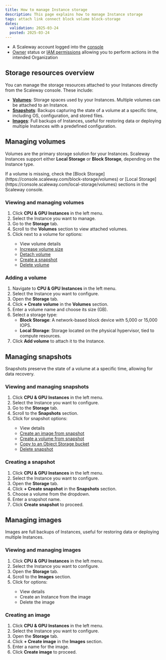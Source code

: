 ```yaml
---
title: How to manage Instance storage
description: This page explains how to manage Instance storage
tags: attach link connect block volume block-storage
dates:
  validation: 2025-03-24
  posted: 2025-03-24
---
```



<Requirements />

- A Scaleway account logged into the [console](https://account.scaleway.com/?service=elements)
- [Owner](/iam/concepts/#owner) status or [IAM permissions](/iam/concepts/#permission) allowing you to perform actions in the intended Organization

## Storage resources overview
You can manage the storage resources attached to your Instances directly from the Scaleway console. These include:

- **[Volumes](#managing-volumes)**: Storage spaces used by your Instances. Multiple volumes can be attached to an Instance.
- **[Snapshots](#managing-snapshots)**: Backups capturing the state of a volume at a specific time, including OS, configuration, and stored files.
- **[Images](#managing-images)**: Full backups of Instances, useful for restoring data or deploying multiple Instances with a predefined configuration.

## Managing volumes
Volumes are the primary storage solution for your Instances. Scaleway Instances support either **Local Storage** or **Block Storage**, depending on the Instance type.

<Message type="tip">
  If a volume is missing, check the [Block Storage](https://console.scaleway.com/block-storage/volumes) or [Local Storage](https://console.scaleway.com/local-storage/volumes) sections in the Scaleway console.
</Message>

### Viewing and managing volumes
1. Click **CPU & GPU Instances** in the left menu.
2. Select the Instance you want to manage.
3. Go to the **Storage** tab.
4. Scroll to the **Volumes** section to view attached volumes.
5. Click <Icon name="more" /> next to a volume for options:
    - View volume details
    - [Increase volume size](/block-storage/how-to/increase-block-volume/)
    - [Detach volume](/block-storage/how-to/detach-a-volume/)
    - [Create a snapshot](/block-storage/how-to/create-a-snapshot/)
    - [Delete volume](/block-storage/how-to/delete-a-volume/)

### Adding a volume
1. Navigate to **CPU & GPU Instances** in the left menu.
2. Select the Instance you want to configure.
3. Open the **Storage** tab.
4. Click **+ Create volume** in the **Volumes** section.
5. Enter a volume name and choose its size (GB).
6. Select a storage type:
    - **Block Storage**: A network-based block device with 5,000 or 15,000 IOPS.
    - **Local Storage**: Storage located on the physical hypervisor, tied to compute resources.
7. Click **Add volume** to attach it to the Instance.

## Managing snapshots
Snapshots preserve the state of a volume at a specific time, allowing for data recovery.

### Viewing and managing snapshots
1. Click **CPU & GPU Instances** in the left menu.
2. Select the Instance you want to configure.
3. Go to the **Storage** tab.
4. Scroll to the **Snapshots** section.
5. Click <Icon name="more" /> for snapshot options:
    - View details
    - [Create an image from snapshot](/instances/how-to/create-image-from-snapshot/)
    - [Create a volume from snapshot](/block-storage/how-to/create-volume-from-snapshot/)
    - [Copy to an Object Storage bucket](/block-storage/how-to/create-volume-from-snapshot/)
    - [Delete snapshot](/block-storage/how-to/delete-a-snapshot/)

### Creating a snapshot
1. Click **CPU & GPU Instances** in the left menu.
2. Select the Instance you want to configure.
3. Open the **Storage** tab.
4. Click **+ Create snapshot** in the **Snapshots** section.
5. Choose a volume from the dropdown.
6. Enter a snapshot name.
7. Click **Create snapshot** to proceed.

## Managing images
Images are full backups of Instances, useful for restoring data or deploying multiple Instances.

### Viewing and managing images
1. Click **CPU & GPU Instances** in the left menu.
2. Select the Instance you want to configure.
3. Open the **Storage** tab.
4. Scroll to the **Images** section.
5. Click <Icon name="more" /> for options:
    - View details
    - Create an Instance from the image
    - Delete the image

### Creating an image
1. Click **CPU & GPU Instances** in the left menu.
2. Select the Instance you want to configure.
3. Open the **Storage** tab.
4. Click **+ Create image** in the **Images** section.
5. Enter a name for the image.
6. Click **Create image** to proceed.
